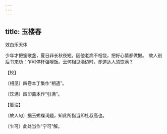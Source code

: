 ```yaml
---
---
---
```

title: 玉楼春
---



效白乐天体





少年才把笙歌盏，夏日非长秋夜短。因他老病不相饶，把好心情都做懒。　故人别后书来劝：乍可停杯强喫饭。云何相见酒边时，却道达人须饮满？





【校】


〔相见〕四卷本丁集作“相遇”。

〔饮满〕四印斋本作“引满”。





【笺注】


〔故人句〕据玉蝴蝶词题，知此所指当即杜叔高也。

〔乍可〕此处当作“宁可”解。